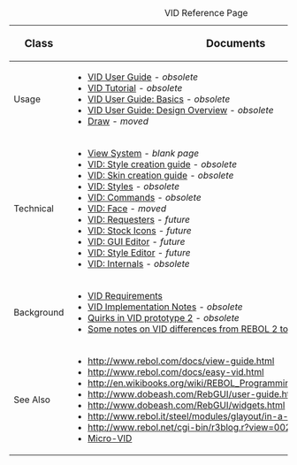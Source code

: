 {| class="wikitable"
|+ VID Reference Page
! <big>Class</big> !! <big>Documents</big>
|-
! Usage
|
*[[VID User Guide]] - ''obsolete''
*[[VID Tutorial]] - ''obsolete''
*[[VID User Guide: Basics]] - ''obsolete''
*[[VID User Guide: Design Overview]] - ''obsolete''
*[[Draw]] - ''moved''
|-
! Technical
|
*[[View System]] - ''blank page''
*[[VID: Style creation guide]] - ''obsolete''
*[[VID: Skin creation guide]] - ''obsolete''
*[[VID: Styles]] - ''obsolete''
*[[VID: Commands]] - ''obsolete''
*[[VID: Face]] - ''moved''
*[[VID: Requesters]] - ''future''
*[[VID: Stock Icons]] - ''future''
*[[VID: GUI Editor]] - ''future''
*[[VID: Style Editor]] - ''future''
*[[VID: Internals]] - ''obsolete''
|-
! Background
|
*[[VID Requirements]]
*[[VID Implementation Notes]] - ''obsolete''
*[[Quirks in VID prototype 2]] - ''obsolete''
*[[VID: Changes|Some notes on VID differences from REBOL 2 to REBOL 3]]  - ''obsolete''
|-
! See Also
|
*http://www.rebol.com/docs/view-guide.html
*http://www.rebol.com/docs/easy-vid.html
*http://en.wikibooks.org/wiki/REBOL_Programming/Language_Features/VID
*http://www.dobeash.com/RebGUI/user-guide.html
*http://www.dobeash.com/RebGUI/widgets.html
*http://www.rebol.it/steel/modules/glayout/in-a-nutshell.html
*http://www.rebol.net/cgi-bin/r3blog.r?view=0023 - GUI discussion
*[[Micro-VID]]
|}